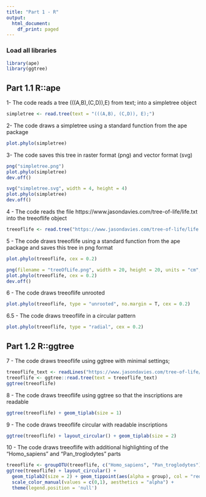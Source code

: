 ```yaml
---
title: "Part 1 - R"
output:
  html_document:
    df_print: paged
---
```


### Load all libraries

```r
library(ape)
library(ggtree)
```

## Part 1.1 R::ape

1- The code reads a tree (((A,B),(C,D)),E) from text; into a simpletree object

```r
simpletree <- read.tree(text = "(((A,B), (C,D)), E);")
```

2- The code draws a simpletree using a standard function from the ape package

```r
plot.phylo(simpletree)
```

3- The code saves this tree in raster format (png) and vector format (svg)

```r
png("simpletree.png")
plot.phylo(simpletree)
dev.off()

svg("simpletree.svg", width = 4, height = 4)
plot.phylo(simpletree)
dev.off()
```

4 - The code reads the file https://www.jasondavies.com/tree-of-life/life.txt into the treeoflife object

```r
treeoflife <- read.tree("https://www.jasondavies.com/tree-of-life/life.txt")
```

5 - The code draws treeoflife using a standard function from the ape package and saves this tree in png format

```r
plot.phylo(treeoflife, cex = 0.2)

png(filename = "treeOfLife.png", width = 20, height = 20, units = "cm", res = 600)
plot.phylo(treeoflife, cex = 0.2)
dev.off()
```

6 - The code draws treeoflife unrooted

```r
plot.phylo(treeoflife, type = "unrooted", no.margin = T, cex = 0.2)
```

6.5 - The code draws treeoflife in a circular pattern

```r
plot.phylo(treeoflife, type = "radial", cex = 0.2)
```

## Part 1.2 R::ggtree

7 - The code draws treeoflife using ggtree with minimal settings;

```r
treeoflife_text <- readLines("https://www.jasondavies.com/tree-of-life/life.txt")
treeoflife <- ggtree::read.tree(text = treeoflife_text)
ggtree(treeoflife)
```

8 - The code draws treeoflife using ggtree so that the inscriptions are readable

```r
ggtree(treeoflife) + geom_tiplab(size = 1)
```

9 - The code draws treeoflife circular with readable inscriptions

```r
ggtree(treeoflife) + layout_circular() + geom_tiplab(size = 2)
```

10 - The code draws treeoflife with additional highlighting of the "Homo_sapiens" and "Pan_troglodytes" parts

```r
treeoflife <- groupOTU(treeoflife, c("Homo_sapiens", "Pan_troglodytes"))
ggtree(treeoflife) + layout_circular() + 
  geom_tiplab2(size = 2) + geom_tippoint(aes(alpha = group), col = "red") + 
  scale_color_manual(values = c(0,1), aesthetics = "alpha") +
  theme(legend.position = 'null')
```